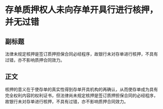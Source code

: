 # 存单质押权人未向存单开具行进行核押，并无过错
## 副标题
法律未规定核押是签订质押担保合同必经程序，故银行未对存单进行核押，不具有过错，亦不影响质押合同效力。
## 正文
核押的意义在于使存单的真实性得到存单开具机构的再确认，从而使存单成为具有完全权利内容的权利证书，但法律尚未规定核押是签订质押担保合同的必经程序，故银行未对存单进行核押，不具有过错，亦不影响质押合同效力。